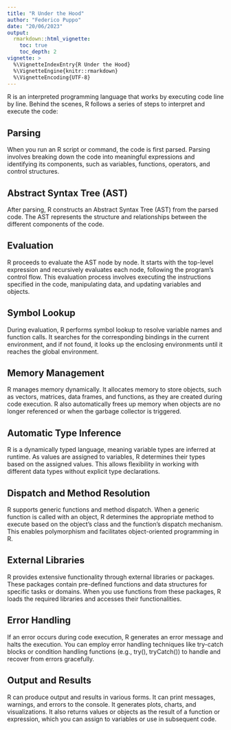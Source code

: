 ```yaml
---
title: "R Under the Hood"
author: "Federico Puppo"
date: "20/06/2023"
output:
  rmarkdown::html_vignette:
    toc: true
    toc_depth: 2
vignette: >
  %\VignetteIndexEntry{R Under the Hood}
  %\VignetteEngine{knitr::rmarkdown}
  %\VignetteEncoding{UTF-8}
---
```


R is an interpreted programming language that works by executing code line by line. Behind the scenes, R follows a series of steps to interpret and execute the code:

## Parsing

When you run an R script or command, the code is first parsed. Parsing involves breaking down the code into meaningful expressions and identifying its components, such as variables, functions, operators, and control structures.

## Abstract Syntax Tree (AST)

After parsing, R constructs an Abstract Syntax Tree (AST) from the parsed code. The AST represents the structure and relationships between the different components of the code.

## Evaluation

R proceeds to evaluate the AST node by node. It starts with the top-level expression and recursively evaluates each node, following the program's control flow. This evaluation process involves executing the instructions specified in the code, manipulating data, and updating variables and objects.

## Symbol Lookup

During evaluation, R performs symbol lookup to resolve variable names and function calls. It searches for the corresponding bindings in the current environment, and if not found, it looks up the enclosing environments until it reaches the global environment.

## Memory Management

R manages memory dynamically. It allocates memory to store objects, such as vectors, matrices, data frames, and functions, as they are created during code execution. R also automatically frees up memory when objects are no longer referenced or when the garbage collector is triggered.

## Automatic Type Inference

R is a dynamically typed language, meaning variable types are inferred at runtime. As values are assigned to variables, R determines their types based on the assigned values. This allows flexibility in working with different data types without explicit type declarations.

## Dispatch and Method Resolution

R supports generic functions and method dispatch. When a generic function is called with an object, R determines the appropriate method to execute based on the object's class and the function's dispatch mechanism. This enables polymorphism and facilitates object-oriented programming in R.

## External Libraries

R provides extensive functionality through external libraries or packages. These packages contain pre-defined functions and data structures for specific tasks or domains. When you use functions from these packages, R loads the required libraries and accesses their functionalities.

## Error Handling

If an error occurs during code execution, R generates an error message and halts the execution. You can employ error handling techniques like try-catch blocks or condition handling functions (e.g., try(), tryCatch()) to handle and recover from errors gracefully.

## Output and Results

R can produce output and results in various forms. It can print messages, warnings, and errors to the console. It generates plots, charts, and visualizations. It also returns values or objects as the result of a function or expression, which you can assign to variables or use in subsequent code.
